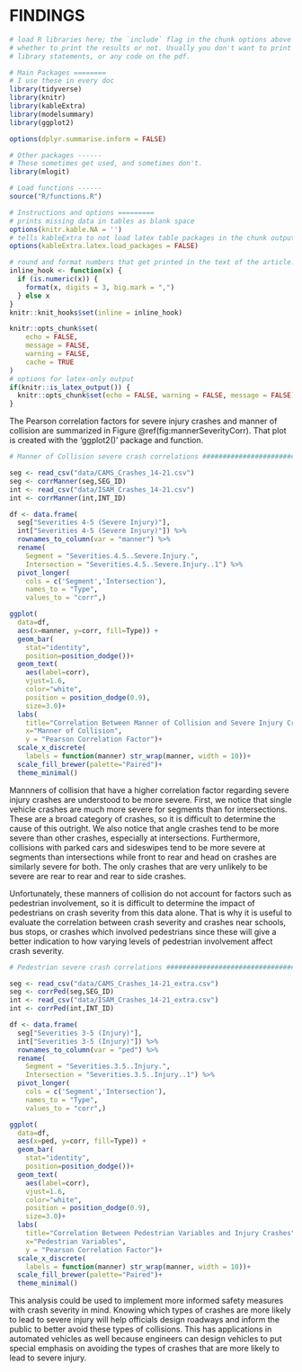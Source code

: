 # FINDINGS

```r
# load R libraries here; the `include` flag in the chunk options above tells
# whether to print the results or not. Usually you don't want to print the
# library statements, or any code on the pdf.

# Main Packages ========
# I use these in every doc
library(tidyverse)
library(knitr)
library(kableExtra)
library(modelsummary)
library(ggplot2)

options(dplyr.summarise.inform = FALSE)

# Other packages ------
# These sometimes get used, and sometimes don't.
library(mlogit)

# Load functions ------
source("R/functions.R")

# Instructions and options =========
# prints missing data in tables as blank space
options(knitr.kable.NA = '') 
# tells kableExtra to not load latex table packages in the chunk output
options(kableExtra.latex.load_packages = FALSE) 

# round and format numbers that get printed in the text of the article.
inline_hook <- function(x) {
  if (is.numeric(x)) {
    format(x, digits = 3, big.mark = ",")
  } else x
}
knitr::knit_hooks$set(inline = inline_hook)

knitr::opts_chunk$set(
	echo = FALSE,
	message = FALSE,
	warning = FALSE,
	cache = TRUE
)
# options for latex-only output
if(knitr::is_latex_output()) {
  knitr::opts_chunk$set(echo = FALSE, warning = FALSE, message = FALSE)
} 

```

The Pearson correlation factors for severe injury crashes and manner of collision are summarized in Figure \@ref(fig:mannerSeverityCorr). That plot is created with the 'ggplot2()' package and function.

```r
# Manner of Collision severe crash correlations ######################################

seg <- read_csv("data/CAMS_Crashes_14-21.csv")
seg <- corrManner(seg,SEG_ID)
int <- read_csv("data/ISAM_Crashes_14-21.csv")
int <- corrManner(int,INT_ID)

df <- data.frame(
  seg["Severities 4-5 (Severe Injury)"],
  int["Severities 4-5 (Severe Injury)"]) %>%
  rownames_to_column(var = "manner") %>%
  rename(
    Segment = "Severities.4.5..Severe.Injury.",
    Intersection = "Severities.4.5..Severe.Injury..1") %>%
  pivot_longer(
    cols = c('Segment','Intersection'), 
    names_to = "Type",
    values_to = "corr",)

ggplot(
  data=df, 
  aes(x=manner, y=corr, fill=Type)) +
  geom_bar(
    stat="identity",
    position=position_dodge())+
  geom_text(
    aes(label=corr), 
    vjust=1.6, 
    color="white", 
    position = position_dodge(0.9), 
    size=3.0)+
  labs(
    title="Correlation Between Manner of Collision and Severe Injury Crashes", 
    x="Manner of Collision", 
    y = "Pearson Correlation Factor")+
  scale_x_discrete(
    labels = function(manner) str_wrap(manner, width = 10))+
  scale_fill_brewer(palette="Paired")+
  theme_minimal()

```

<!-- organize so segments and intersections are mentioned independently -->
Mannners of collision that have a higher correlation factor regarding severe injury crashes are understood to be more severe. First, we notice that single vehicle crashes are much more severe for segments than for intersections. These are a broad category of crashes, so it is difficult to determine the cause of this outright. We also notice that angle crashes tend to be more severe than other crashes, especially at intersections. Furthermore, collisions with parked cars and sideswipes tend to be more severe at segments than intersections while front to rear and head on crashes are similarly severe for both. The only crashes that are very unlikely to be severe are rear to rear and rear to side crashes. 

Unfortunately, these manners of collision do not account for factors such as pedestrian involvement, so it is difficult to determine the impact of pedestrians on crash severity from this data alone. That is why it is useful to evaluate the correlation between crash severity and crashes near schools, bus stops, or crashes which involved pedestrians since these will give a better indication to how varying levels of pedestrian involvement affect crash severity.

```r
# Pedestrian severe crash correlations ######################################

seg <- read_csv("data/CAMS_Crashes_14-21_extra.csv")
seg <- corrPed(seg,SEG_ID)
int <- read_csv("data/ISAM_Crashes_14-21_extra.csv")
int <- corrPed(int,INT_ID)

df <- data.frame(
  seg["Severities 3-5 (Injury)"],
  int["Severities 3-5 (Injury)"]) %>%
  rownames_to_column(var = "ped") %>%
  rename(
    Segment = "Severities.3.5..Injury.",
    Intersection = "Severities.3.5..Injury..1") %>%
  pivot_longer(
    cols = c('Segment','Intersection'), 
    names_to = "Type",
    values_to = "corr",)

ggplot(
  data=df, 
  aes(x=ped, y=corr, fill=Type)) +
  geom_bar(
    stat="identity",
    position=position_dodge())+
  geom_text(
    aes(label=corr), 
    vjust=1.6, 
    color="white", 
    position = position_dodge(0.9), 
    size=3.0)+
  labs(
    title="Correlation Between Pedestrian Variables and Injury Crashes", 
    x="Pedestrian Variables", 
    y = "Pearson Correlation Factor")+
  scale_x_discrete(
    labels = function(manner) str_wrap(manner, width = 10))+
  scale_fill_brewer(palette="Paired")+
  theme_minimal()

```

This analysis could be used to implement more informed safety measures with crash severity in mind. Knowing  which types of crashes are more likely to lead to severe injury will help officials design roadways and inform the public to better avoid these types of collisions. This has applications in automated vehicles as well because engineers can design vehicles to put special emphasis on avoiding the types of crashes that are more likely to lead to severe injury.
